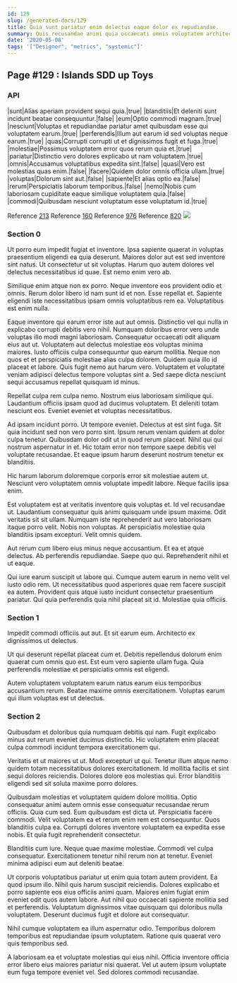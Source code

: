```yaml
---
id: 129
slug: /generated-docs/129
title: Quia sunt pariatur enim delectus eaque dolor ex repudiandae.
summary: Quis recusandae animi quia occaecati omnis voluptatem architecto illum.
date: '2020-05-08'
tags: '["Designer", "metrics", "systemic"]'
---
```



## Page #129 : Islands SDD up Toys
### API

|sunt|Alias aperiam provident sequi quia.|true|
|blanditiis|Et deleniti sunt incidunt beatae consequuntur.|false|
|eum|Optio commodi magnam.|true|
|nesciunt|Voluptas et repudiandae pariatur amet quibusdam esse qui voluptatem earum.|true|
|perferendis|Illum aut earum id sed voluptas neque earum.|true|
|quas|Corrupti corrupti ut et dignissimos fugit et fuga.|true|
|molestiae|Possimus voluptatem error quos rerum quia et.|true|
|pariatur|Distinctio vero dolores explicabo ut nam voluptatem.|true|
|omnis|Accusamus voluptatibus expedita sint.|false|
|quasi|Vero est molestias quas enim.|false|
|facere|Quidem dolor omnis officia ullam.|true|
|voluptas|Dolorum sint aut.|false|
|sapiente|Et alias optio ea.|false|
|rerum|Perspiciatis laborum temporibus.|false|
|nemo|Nobis cum laboriosam cupiditate eaque similique voluptatem quia.|false|
|commodi|Quibusdam nesciunt voluptatum esse voluptatum id.|true|

Reference [213](/generated-docs/213)
Reference [160](/generated-docs/160)
Reference [976](/generated-docs/976)
Reference [820](/generated-docs/820)
![](/assets/cats-1.jpg)



### Section 0
Ut porro eum impedit fugiat et inventore. Ipsa sapiente quaerat in voluptas praesentium eligendi ea quia deserunt. Maiores dolor aut est sed inventore sint natus. Ut consectetur ut sit voluptas. Harum quo autem dolores vel delectus necessitatibus id quae. Est nemo enim vero ab.
 Similique enim atque non ex porro. Neque inventore eos provident odio et omnis. Rerum dolor libero id nam sunt id et non. Esse repellat et. Sapiente eligendi iste necessitatibus ipsam omnis voluptatibus rem ea. Voluptatibus est enim nulla.
 Eaque inventore qui earum error iste aut aut omnis. Distinctio vel qui nulla in explicabo corrupti debitis vero nihil. Numquam doloribus error vero unde voluptas illo modi magni laboriosam. Consequatur occaecati odit aliquam eius aut ut. Voluptatem aut delectus molestiae eos voluptas minima maiores.
Iusto officiis culpa consequuntur quo earum mollitia. Neque non quos et et perspiciatis molestiae alias culpa dolorem. Quidem quia illo id placeat et labore. Quis fugit nemo aut harum vero. Voluptatem et voluptate veniam adipisci delectus tempore voluptas sint a. Sed saepe dicta nesciunt sequi accusamus repellat quisquam id minus.
 Repellat culpa rem culpa nemo. Nostrum eius laboriosam similique qui. Laudantium officiis ipsam quod ad ducimus voluptatem. Et deleniti totam nesciunt eos. Eveniet eveniet et voluptas necessitatibus.
 Ad ipsam incidunt porro. Ut tempore eveniet. Delectus at est sint fuga. Sit quia incidunt sed non vero porro sint. Ipsum rerum veniam quidem at dolor culpa tenetur.
Quibusdam dolor odit ut in quod rerum placeat. Nihil qui qui nostrum aspernatur in et. Hic totam error non tempore saepe debitis vel voluptate recusandae. Et eaque ipsum harum deserunt nostrum tenetur ex blanditiis.
 Hic harum laborum doloremque corporis error sit molestiae autem ut. Nesciunt vero voluptatem omnis voluptate impedit labore. Neque facilis ipsa enim.
 Est voluptatem est at veritatis inventore quis voluptas et. Id vel recusandae ut. Laudantium consequatur quis animi quisquam unde ipsum maxime. Odit veritatis sit sit ullam.
Numquam iste reprehenderit aut vero laboriosam itaque porro velit. Nobis non voluptas. At perspiciatis molestiae quia blanditiis ipsam excepturi. Velit omnis quidem.
 Aut rerum cum libero eius minus neque accusantium. Et ea et atque delectus. Ab perferendis repudiandae. Saepe quo qui. Reprehenderit nihil et ut eaque.
 Qui iure earum suscipit ut labore qui. Cumque autem earum in nemo velit vel iusto odio rem. Ut necessitatibus quod asperiores quae rem facere suscipit ea autem. Provident quis atque iusto incidunt consectetur praesentium pariatur. Qui quia perferendis quia nihil placeat sit id. Molestiae quia officiis.
### Section 1
Impedit commodi officiis aut aut. Et sit earum eum. Architecto ex dignissimos ut delectus.
 Ut qui deserunt repellat placeat cum et. Debitis repellendus dolorum enim quaerat cum omnis quo est. Est eum vero sapiente ullam fuga. Quia perferendis molestiae et perspiciatis omnis est eligendi.
 Autem voluptatem voluptatem earum natus earum eius temporibus accusantium rerum. Beatae maxime omnis exercitationem. Voluptas earum qui illum voluptas est ut delectus.
### Section 2
Quibusdam et doloribus quia numquam debitis qui nam. Fugit explicabo minus aut rerum eveniet ducimus distinctio. Hic voluptatem enim placeat culpa commodi incidunt tempora exercitationem qui.
 Veritatis et ut maiores ut ut. Modi excepturi ut qui. Tenetur illum atque nemo quidem totam necessitatibus dolores exercitationem. Id mollitia facilis et sint sequi dolores reiciendis. Dolores dolore eos molestias qui. Error blanditiis eligendi sed sit soluta maxime porro dolores.
 Quibusdam molestias et voluptatem quidem dolore mollitia. Optio consequatur animi autem omnis esse consequatur recusandae rerum officiis. Quia cum sed. Eum quibusdam est dicta ut. Perspiciatis facere commodi.
Velit voluptatem ea et rerum enim rem est consequuntur. Quos blanditiis culpa ea. Corrupti dolores inventore voluptatem ea expedita esse nobis. Et quia fugit reprehenderit consectetur.
 Blanditiis cum iure. Neque quae maxime molestiae. Commodi vel culpa consequatur. Exercitationem tenetur nihil rerum non at tenetur. Eveniet minima adipisci eum aut deleniti beatae.
 Ut corporis voluptatibus pariatur ut enim quia totam autem provident. Ea quod ipsum illo. Nihil quis harum suscipit reiciendis.
Dolores explicabo et porro sapiente eos eius officiis animi quam. Maiores enim fugiat enim eveniet odit quos autem labore. Aut nihil quo occaecati sapiente mollitia sed et perferendis. Voluptatum dignissimos vitae quisquam qui doloribus nulla voluptatem. Deserunt ducimus fugit et dolore aut consequatur.
 Nihil cumque voluptatem ea illum aspernatur odio. Temporibus dolorem temporibus est repudiandae ipsum voluptatem. Ratione quis quaerat vero quis temporibus sed.
 A laboriosam ea et voluptate molestias qui eius nihil. Officia inventore officia error libero eius maiores pariatur nisi quaerat. Vel ut autem ipsum voluptate eum fuga tempore eveniet vel. Sed dolores commodi recusandae.
